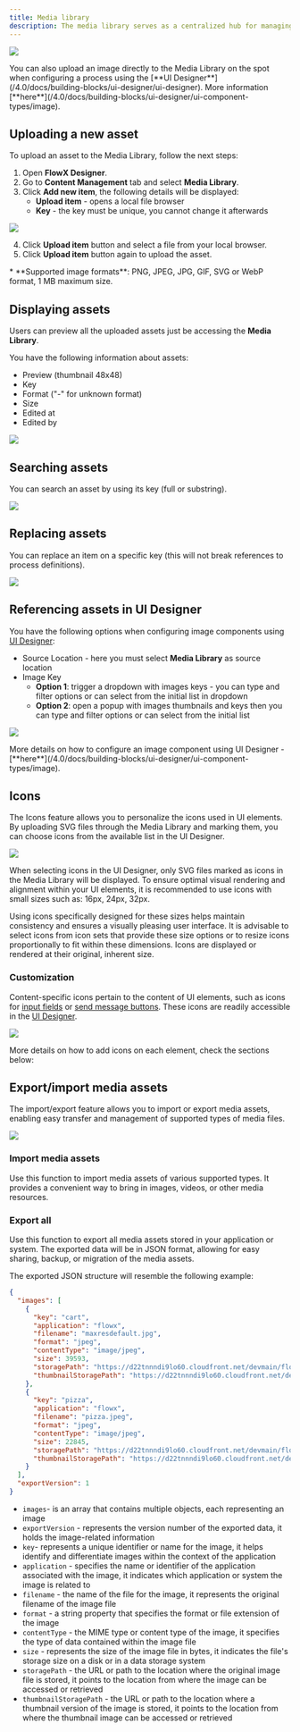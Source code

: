 ```yaml
---
title: Media library
description: The media library serves as a centralized hub for managing and organizing various types of media files, including images, GIFs, and more. It encompasses all the files that have been uploaded to the **processes**, providing a convenient location to view, organize, and upload new media files.
---
```


![](https://s3.eu-west-1.amazonaws.com/docx.flowx.ai/release-notes/media_library.gif)

<Tip>
You can also upload an image directly to the Media Library on the spot when configuring a process using the [**UI Designer**](/4.0/docs/building-blocks/ui-designer/ui-designer). More information [**here**](/4.0/docs/building-blocks/ui-designer/ui-component-types/image).
</Tip>

## Uploading a new asset

To upload an asset to the Media Library, follow the next steps:

1. Open **FlowX Designer**.
2. Go to **Content Management** tab and select **Media Library**.
3. Click **Add new item**, the following details will be displayed:
    * **Upload item** - opens a local file browser
    * **Key** - the key must be unique, you cannot change it afterwards

![](https://s3.eu-west-1.amazonaws.com/docx.flowx.ai/building-blocks/ui-designer/media_library_add_new.png)

4. Click **Upload item** button and select a file from your local browser.
5. Click **Upload item** button again to upload the asset.

<Info>
* **Supported image formats**: PNG, JPEG, JPG, GIF, SVG or WebP format, 1 MB maximum size.
</Info>


## Displaying assets

Users can preview all the uploaded assets just be accessing the **Media Library**.

You have the following information about assets:

* Preview (thumbnail 48x48)
* Key
* Format ("-" for unknown format)
* Size
* Edited at 
* Edited by

![](https://s3.eu-west-1.amazonaws.com/docx.flowx.ai/platform-deep-dive/media_library_preview.png)

## Searching assets

You can search an asset by using its key (full or substring).

![](https://s3.eu-west-1.amazonaws.com/docx.flowx.ai/platform-deep-dive/search_asset.png)

## Replacing assets

You can replace an item on a specific key (this will not break references to process definitions).

![](https://s3.eu-west-1.amazonaws.com/docx.flowx.ai/platform-deep-dive/replace_asset.gif)

## Referencing assets in UI Designer

You have the following options when configuring image components using [UI Designer](../../../building-blocks/ui-designer/ui-designer):

* Source Location - here you must select **Media Library** as source location 
* Image Key  
    * **Option 1**: trigger a dropdown with images keys - you can type and filter options or can select from the initial list in dropdown 
    * **Option 2**: open a popup with images thumbnails and keys then you can type and filter options or can select from the initial list

![](https://s3.eu-west-1.amazonaws.com/docx.flowx.ai/platform-deep-dive/media_library_options.png)

<Tip>
More details on how to configure an image component using UI Designer - [**here**](/4.0/docs/building-blocks/ui-designer/ui-component-types/image).
</Tip>

## Icons

The Icons feature allows you to personalize the icons used in UI elements. By uploading SVG files through the Media Library and marking them, you can choose icons from the available list in the UI Designer.

![](https://s3.eu-west-1.amazonaws.com/docx.flowx.ai/platform-deep-dive/icons.png)

<Info>
When selecting icons in the UI Designer, only SVG files marked as icons in the Media Library will be displayed.
</Info>

<Info>
To ensure optimal visual rendering and alignment within your UI elements, it is recommended to use icons with small sizes such as: 16px, 24px, 32px.

Using icons specifically designed for these sizes helps maintain consistency and ensures a visually pleasing user interface. It is advisable to select icons from icon sets that provide these size options or to resize icons proportionally to fit within these dimensions.
<Warning>
Icons are displayed or rendered at their original, inherent size.
</Warning>
</Info>

### Customization

Content-specific icons pertain to the content of UI elements, such as icons for [input fields](../../../building-blocks/ui-designer/ui-component-types/form-elements/input-form-field) or [send message buttons](../../../building-blocks/ui-designer/ui-component-types/buttons). These icons are readily accessible in the [UI Designer](../../../building-blocks/ui-designer/).

![](https://s3.eu-west-1.amazonaws.com/docx.flowx.ai/platform-deep-dive/icon_add_ui.gif)

More details on how to add icons on each element, check the sections below:

<CardGroup cols={1}>
<Card title="Input element" href="../../../building-blocks/ui-designer/ui-component-types/form-elements/input-form-field#input-styling" icon="file">
</Card>

<Card title="Select element" href="../../../building-blocks/ui-designer/ui-component-types/form-elements/select-form-field#icons" icon="file">
</Card>

<Card title="Buttons" href="../../../building-blocks/ui-designer/ui-component-types/buttons#icons" icon="file">
</Card>
</CardGroup>


## Export/import media assets

The import/export feature allows you to import or export media assets, enabling easy transfer and management of supported types of media files.

![](https://s3.eu-west-1.amazonaws.com/docx.flowx.ai/platform-deep-dive/media_library_export.png)

### Import media assets

Use this function to import media assets of various supported types. It provides a convenient way to bring in images, videos, or other media resources.

### Export all

Use this function to export all media assets stored in your application or system. The exported data will be in JSON format, allowing for easy sharing, backup, or migration of the media assets.

The exported JSON structure will resemble the following example:

```json
{
  "images": [
    {
      "key": "cart",
      "application": "flowx",
      "filename": "maxresdefault.jpg",
      "format": "jpeg",
      "contentType": "image/jpeg",
      "size": 39593,
      "storagePath": "https://d22tnnndi9lo60.cloudfront.net/devmain/flowx/cart/1681982352417_maxresdefault.jpg",
      "thumbnailStoragePath": "https://d22tnnndi9lo60.cloudfront.net/devmain/flowx/cart/1681982352417_thumbnail_maxresdefault.jpg"
    },
    {
      "key": "pizza",
      "application": "flowx",
      "filename": "pizza.jpeg",
      "format": "jpeg",
      "contentType": "image/jpeg",
      "size": 22845,
      "storagePath": "https://d22tnnndi9lo60.cloudfront.net/devmain/flowx/pizza/1681982352165_pizza.jpeg",
      "thumbnailStoragePath": "https://d22tnnndi9lo60.cloudfront.net/devmain/flowx/pizza/1681982352165_thumbnail_pizza.jpeg"
    }
  ],
  "exportVersion": 1
}
```

* `images`- is an array that contains multiple objects, each representing an image
* `exportVersion` - represents the version number of the exported data, it holds the image-related information
* `key`- represents a unique identifier or name for the image, it helps identify and differentiate images within the context of the application
* `application` - specifies the name or identifier of the application associated with the image, it indicates which application or system the image is related to
* `filename` - the name of the file for the image, it represents the original filename of the image file
* `format` - a string property that specifies the format or file extension of the image
* `contentType` - the MIME type or content type of the image, it specifies the type of data contained within the image file
* `size` - represents the size of the image file in bytes, it indicates the file's storage size on a disk or in a data storage system
* `storagePath` - the URL or path to the location where the original image file is stored, it points to the location from where the image can be accessed or retrieved
* `thumbnailStoragePath` - the URL or path to the location where a thumbnail version of the image is stored, it points to the location from where the thumbnail image can be accessed or retrieved
